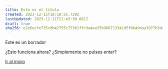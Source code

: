 ```yaml
---
title: Este es el título
created: 2023-12-11T18:19:55.729Z
lastUpdated: 2023-12-11T21:43:30.061Z
draft: true
sha256: e2e6ecfe735cdb42755c77362ffc9a4ea35b966713341d5f0649daa3877b3dad
---
```

Este es un borrador

<Box>
  ¿Esto funciona ahora? ¿Simplemente no pulses enter?

  [Ir al inicio](/pages/home "Home")
</Box>
